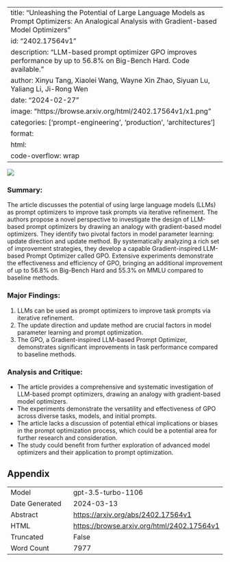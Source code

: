 
---
title: "Unleashing the Potential of Large Language Models as Prompt Optimizers: An Analogical Analysis with Gradient-based Model Optimizers"
id: "2402.17564v1"
description: "LLM-based prompt optimizer GPO improves performance by up to 56.8% on Big-Bench Hard. Code available."
author: Xinyu Tang, Xiaolei Wang, Wayne Xin Zhao, Siyuan Lu, Yaliang Li, Ji-Rong Wen
date: "2024-02-27"
image: "https://browse.arxiv.org/html/2402.17564v1/x1.png"
categories: ['prompt-engineering', 'production', 'architectures']
format:
  html:
    code-overflow: wrap
---

![](https://browse.arxiv.org/html/2402.17564v1/x1.png)

### Summary:
The article discusses the potential of using large language models (LLMs) as prompt optimizers to improve task prompts via iterative refinement. The authors propose a novel perspective to investigate the design of LLM-based prompt optimizers by drawing an analogy with gradient-based model optimizers. They identify two pivotal factors in model parameter learning: update direction and update method. By systematically analyzing a rich set of improvement strategies, they develop a capable Gradient-inspired LLM-based Prompt Optimizer called GPO. Extensive experiments demonstrate the effectiveness and efficiency of GPO, bringing an additional improvement of up to 56.8% on Big-Bench Hard and 55.3% on MMLU compared to baseline methods.

### Major Findings:
1. LLMs can be used as prompt optimizers to improve task prompts via iterative refinement.
2. The update direction and update method are crucial factors in model parameter learning and prompt optimization.
3. The GPO, a Gradient-inspired LLM-based Prompt Optimizer, demonstrates significant improvements in task performance compared to baseline methods.

### Analysis and Critique:
- The article provides a comprehensive and systematic investigation of LLM-based prompt optimizers, drawing an analogy with gradient-based model optimizers.
- The experiments demonstrate the versatility and effectiveness of GPO across diverse tasks, models, and initial prompts.
- The article lacks a discussion of potential ethical implications or biases in the prompt optimization process, which could be a potential area for further research and consideration.
- The study could benefit from further exploration of advanced model optimizers and their application to prompt optimization.

## Appendix

|          |          |
|----------|----------|
| Model     | gpt-3.5-turbo-1106       |
| Date Generated     | 2024-03-13       |
| Abstract | [https://arxiv.org/abs/2402.17564v1](https://arxiv.org/abs/2402.17564v1)        |
| HTML     | [https://browse.arxiv.org/html/2402.17564v1](https://browse.arxiv.org/html/2402.17564v1)       |
| Truncated       | False       |
| Word Count       | 7977       |